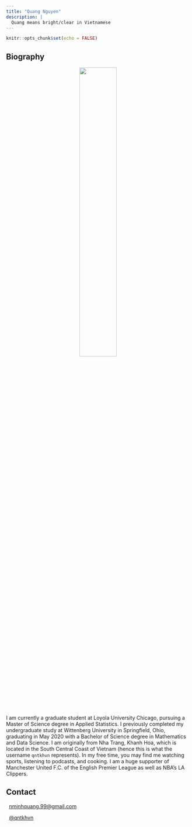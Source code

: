 ```yaml
---
title: "Quang Nguyen"
description: |
  Quang means bright/clear in Vietnamese
---
```


```r
knitr::opts_chunk$set(echo = FALSE)
```

## Biography

<center>

![](https://raw.githubusercontent.com/qntkhvn/quang/main/images/me.png){width=45%}

</center>

I am currently a graduate student at Loyola University Chicago, pursuing a Master of Science degree in Applied Statistics. I previously completed my undergraduate study at Wittenberg University in Springfield, Ohio, graduating in May 2020 with a Bachelor of Science degree in Mathematics and Data Science. I am originally from Nha Trang, Khanh Hoa, which is located in the South Central Coast of Vietnam (hence this is what the username `qntkhvn` represents). In my free time, you may find me watching sports, listening to podcasts, and cooking. I am a huge supporter of Manchester United F.C. of the English Premier League as well as NBA's LA Clippers.

## Contact

<font size="5"><i class="fas fa-envelope"></i></font> &nbsp; <nminhquang.99@gmail.com>

<font size="5"><i class="fab fa-twitter"></i></font> &nbsp; [\@qntkhvn](https://twitter.com/qntkhvn)

